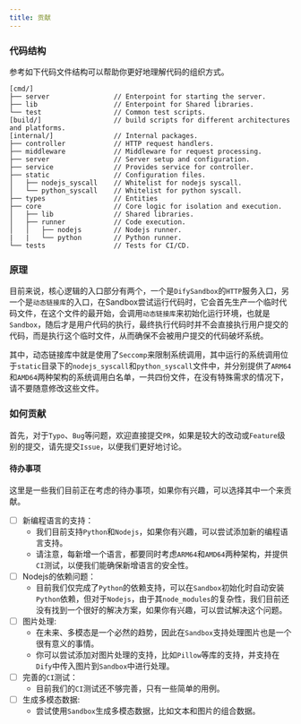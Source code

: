 ```yaml
---
title: 贡献
---
```



### 代码结构
参考如下代码文件结构可以帮助你更好地理解代码的组织方式。
```
[cmd/]
├── server                // Enterpoint for starting the server.
├── lib                   // Enterpoint for Shared libraries.
└── test                  // Common test scripts.
[build/]                  // build scripts for different architectures and platforms.
[internal/]               // Internal packages.
├── controller            // HTTP request handlers.
├── middleware            // Middleware for request processing.
├── server                // Server setup and configuration.
├── service               // Provides service for controller.
├── static                // Configuration files.
│   ├── nodejs_syscall    // Whitelist for nodejs syscall.
│   └── python_syscall    // Whitelist for python syscall.
├── types                 // Entities
├── core                  // Core logic for isolation and execution.
│   ├── lib               // Shared libraries.
│   ├── runner            // Code execution.
│   │   ├── nodejs        // Nodejs runner.
|   |   └── python        // Python runner.
└── tests                 // Tests for CI/CD.
```

### 原理
目前来说，核心逻辑的入口部分有两个，一个是`DifySandbox`的`HTTP`服务入口，另一个是`动态链接库`的入口，在Sandbox尝试运行代码时，它会首先生产一个临时代码文件，在这个文件的最开始，会调用`动态链接库`来初始化运行环境，也就是`Sandbox`，随后才是用户代码的执行，最终执行代码时并不会直接执行用户提交的代码，而是执行这个临时文件，从而确保不会被用户提交的代码破坏系统。

其中，动态链接库中就是使用了`Seccomp`来限制系统调用，其中运行的系统调用位于`static`目录下的`nodejs_syscall`和`python_syscall`文件中，并分别提供了`ARM64`和`AMD64`两种架构的系统调用白名单，一共四份文件，在没有特殊需求的情况下，请不要随意修改这些文件。

### 如何贡献
首先，对于`Typo`、`Bug`等问题，欢迎直接提交`PR`，如果是较大的改动或`Feature`级别的提交，请先提交`Issue`，以便我们更好地讨论。

#### 待办事项
这里是一些我们目前正在考虑的待办事项，如果你有兴趣，可以选择其中一个来贡献。
- [ ] 新编程语言的支持：
    - 我们目前支持`Python`和`Nodejs`，如果你有兴趣，可以尝试添加新的编程语言支持。
    - 请注意，每新增一个语言，都要同时考虑`ARM64`和`AMD64`两种架构，并提供`CI`测试，以便我们能确保新增语言的安全性。
- [ ] Nodejs的依赖问题：
    - 目前我们仅完成了`Python`的依赖支持，可以在`Sandbox`初始化时自动安装`Python`依赖，但对于`Nodejs`，由于其`node_modules`的复杂性，我们目前还没有找到一个很好的解决方案，如果你有兴趣，可以尝试解决这个问题。
- [ ] 图片处理:
    - 在未来、多模态是一个必然的趋势，因此在`Sandbox`支持处理图片也是一个很有意义的事情。
    - 你可以尝试添加对图片处理的支持，比如`Pillow`等库的支持，并支持在`Dify`中传入图片到`Sandbox`中进行处理。
- [ ] 完善的`CI`测试：
    - 目前我们的`CI`测试还不够完善，只有一些简单的用例。
- [ ] 生成多模态数据:
    - 尝试使用`Sandbox`生成多模态数据，比如文本和图片的组合数据。